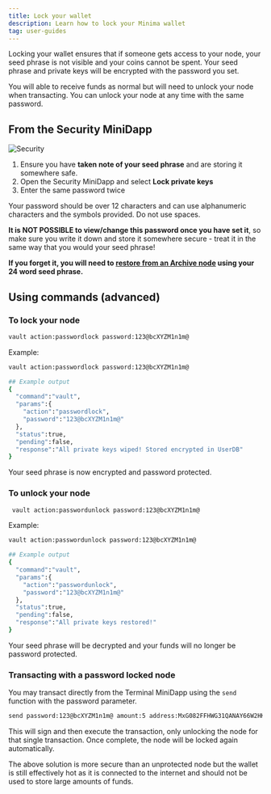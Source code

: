 ---
title: Lock your wallet
description: Learn how to lock your Minima wallet
tag: user-guides
---

Locking your wallet ensures that if someone gets access to your node, your seed phrase is not visible and your coins cannot be spent. Your seed phrase and private keys will be encrypted with the password you set.

You will able to receive funds as normal but will need to unlock your node when transacting. You can unlock your node at any time with the same password.

## From the Security MiniDapp

![Security](/img/app/security.png)

1. Ensure you have **taken note of your seed phrase** and are storing it somewhere safe.
2. Open the Security MiniDapp and select **Lock private keys**
3. Enter the same password twice

<Callout title="Password" type="warn">
 Your password should be over 12 characters and can use alphanumeric characters and the symbols provided. Do not use spaces.

**It is NOT POSSIBLE to view/change this password once you have set it**, so make sure you write it down and store it somewhere secure - treat it in the same way that you would your seed phrase!

**If you forget it, you will need to [restore from an Archive node](/docs/user-guides/node-recovery/import-seed-phrase) using your 24 word seed phrase.**

</Callout>

## Using commands (advanced)

### To lock your node

```bash title="Terminal"
vault action:passwordlock password:123@bcXYZM1n1m@
```

Example:

```bash
vault action:passwordlock password:123@bcXYZM1n1m@

## Example output
{
  "command":"vault",
  "params":{
    "action":"passwordlock",
    "password":"123@bcXYZM1n1m@"
  },
  "status":true,
  "pending":false,
  "response":"All private keys wiped! Stored encrypted in UserDB"
}
```

Your seed phrase is now encrypted and password protected.

### To unlock your node

```bash title="Terminal"
 vault action:passwordunlock password:123@bcXYZM1n1m@
```

Example:

```bash
vault action:passwordunlock password:123@bcXYZM1n1m@

## Example output
{
  "command":"vault",
  "params":{
    "action":"passwordunlock",
    "password":"123@bcXYZM1n1m@"
  },
  "status":true,
  "pending":false,
  "response":"All private keys restored!"
}
```

Your seed phrase will be decrypted and your funds will no longer be password protected.

### Transacting with a password locked node

You may transact directly from the Terminal MiniDapp using the `send` function with the password parameter.

```bash title="Terminal"
send password:123@bcXYZM1n1m@ amount:5 address:MxG082FFHWG31QANAY66W2HK8CVGBRB3Z5RVTARY7T3Q75CGHB1A6CZH0B1KNDU
```

This will sign and then execute the transaction, only unlocking the node for that single transaction. Once complete, the node will be locked again automatically.

The above solution is more secure than an unprotected node but the wallet is still effectively hot as it is connected to the internet and should not be used to store large amounts of funds.
